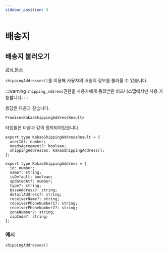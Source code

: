 ```yaml
---
sidebar_position: 9
---
```


# 배송지

## 배송지 불러오기

[공식 문서](https://developers.kakao.com/docs/latest/ko/kakaologin/ios#shipping-address-get)

`shippingAddresses()`를 이용해 사용자의 배송지 정보를 불러올 수 있습니다.

:::warning
`shipping_address`권한을 사용자에게 동의받은 비즈니스앱에서만 사용 가능합니다.
:::

응답은 다음과 같습니다.

```tsx
Promise<KakaoShippingAddressResult>
```

타입들은 다음과 같이 정의되어있습니다.

```tsx
export type KakaoShippingAddressResult = {
  userId?: number;
  needsAgreement?: boolean;
  shippingAddresses: KakaoShippingAddress[];
};

export type KakaoShippingAddress = {
  id: number;
  name?: string;
  isDefault: boolean;
  updatedAt?: number;
  type?: string;
  baseAddress?: string;
  detailAddress?: string;
  receiverName?: string;
  receiverPhoneNumber1?: string;
  receiverPhoneNumber2?: string;
  zoneNumber?: string;
  zipCode?: string;
};
```

### 예시

```tsx
shippingAddresses()
```